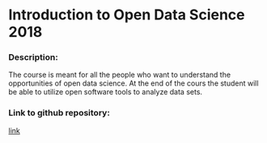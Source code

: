 
# Introduction to Open Data Science 2018

### Description:  

The course is meant for all the people who want to understand the opportunities of open data science. At the end of the cours the student will be able to utilize open software tools to analyze data sets.   

### Link to github repository:  

[link](https://github.com/vivianagatta/IODS-project)

